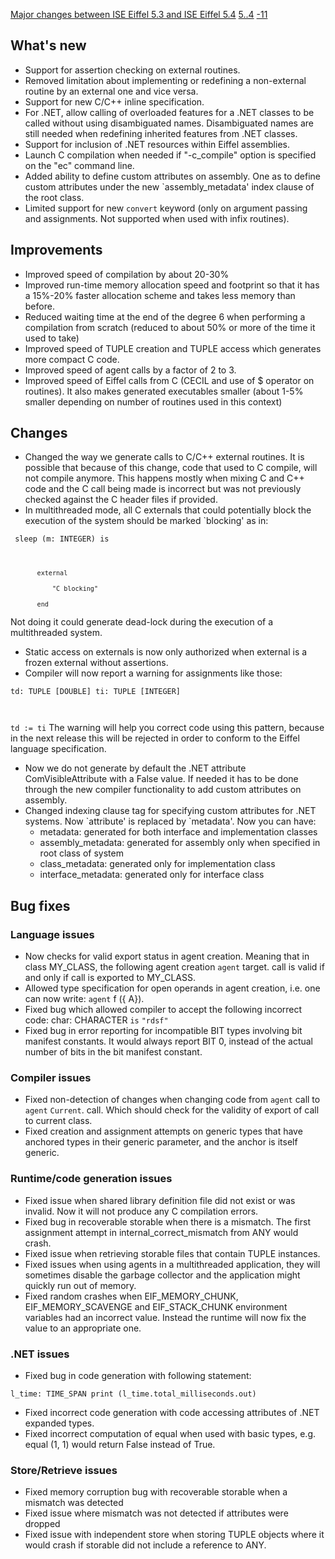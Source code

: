 [[Property:title|Major changes between ISE Eiffel 5.3 and ISE Eiffel 5.4]]
[[Property:link_title|5..4]]
[[Property:weight|-11]]
==What's new==
* Support for assertion checking on external routines.
* Removed limitation about implementing or redefining a non-external routine by an external one and vice versa.
* Support for new C/C++ inline specification.
* For .NET, allow calling of overloaded features for a .NET classes to be called without using disambiguated names. Disambiguated names are still needed when redefining inherited features from .NET classes.
* Support for inclusion of .NET resources within Eiffel assemblies.
* Launch C compilation when needed if "-c_compile" option is specified on the "ec" command line. 
* Added ability to define custom attributes on assembly. One as to define custom attributes under the new `assembly_metadata' index clause of the root class.
* Limited support for new <code> convert </code> keyword (only on argument passing and assignments. Not supported when used with infix routines). 

==Improvements==
* Improved speed of compilation by about 20-30%
* Improved run-time memory allocation speed and footprint so that it has a 15%-20% faster allocation scheme and takes less memory than before.
* Reduced waiting time at the end of the degree 6 when performing a compilation from scratch (reduced to about 50% or more of the time it used to take)
* Improved speed of <eiffel>TUPLE</eiffel> creation and <eiffel>TUPLE</eiffel> access which generates more compact C code. 
* Improved speed of agent calls by a factor of 2 to 3.
* Improved speed of Eiffel calls from C (CECIL and use of $ operator on routines). It also makes generated executables smaller (about 1-5% smaller depending on number of routines used in this context)

==Changes==
* Changed the way we generate calls to C/C++ external routines. It is possible that because of this change, code that used to C compile, will not compile anymore. This happens mostly when mixing C and C++ code and the C call being made is incorrect but was not previously checked against the C header files if provided.
* In multithreaded mode, all C externals that could potentially block the execution of the system should be marked `blocking' as in: <br/>
<code>	sleep (m: INTEGER) is
		external
			"C blocking"          
		end</code>
Not doing it could generate dead-lock during the execution of a multithreaded system. 
* Static access on externals is now only authorized when external is a frozen external without assertions.
* Compiler will now report a warning for assignments like those: <br/>
<code>td: TUPLE [DOUBLE]
ti: TUPLE [INTEGER]

td := ti</code>
The warning will help you correct code using this pattern, because in the next release this will be rejected in order to conform to the Eiffel language specification. 
* Now we do not generate by default the .NET attribute <eiffel>ComVisibleAttribute</eiffel> with a False value. If needed it has to be done through the new compiler functionality to add custom attributes on assembly.
* Changed indexing clause tag for specifying custom attributes for .NET systems. Now `attribute' is replaced by `metadata'. Now you can have: 
** metadata: generated for both interface and implementation classes 
** assembly_metadata: generated for assembly only when specified in root class of system 
** class_metadata: generated only for implementation class 
** interface_metadata: generated only for interface class


==Bug fixes==

===Language issues===
* Now checks for valid export status in agent creation. Meaning that in class <eiffel>MY_CLASS</eiffel>, the following agent creation <code> agent </code> <eiffel>target</eiffel>. <eiffel>call</eiffel> is valid if and only if <eiffel>call</eiffel> is exported to <eiffel>MY_CLASS</eiffel>. 
* Allowed type specification for open operands in agent creation, i.e. one can now write: <code> agent </code> <eiffel>f</eiffel> ({ <eiffel>A</eiffel>}). 
* Fixed bug which allowed compiler to accept the following incorrect code: <eiffel>char</eiffel>: <eiffel>CHARACTER</eiffel> <code> is </code> <code> "rdsf" </code> 
* Fixed bug in error reporting for incompatible <eiffel>BIT</eiffel> types involving bit manifest constants. It would always report <eiffel>BIT 0</eiffel>, instead of the actual number of bits in the bit manifest constant. 

===Compiler issues===
* Fixed non-detection of changes when changing code from <code> agent </code> <eiffel>call </eiffel>to <code> agent </code> <code> Current </code>. <eiffel>call</eiffel>. Which should check for the validity of export of <eiffel>call </eiffel> to current class. 
* Fixed creation and assignment attempts on generic types that have anchored types in their generic parameter, and the anchor is itself generic.

===Runtime/code generation issues===
* Fixed issue when shared library definition file did not exist or was invalid. Now it will not produce any C compilation errors.
* Fixed bug in recoverable storable when there is a mismatch. The first assignment attempt in <eiffel>internal_correct_mismatch</eiffel> from <eiffel>ANY</eiffel> would crash. 
* Fixed issue when retrieving storable files that contain TUPLE instances.
* Fixed issues when using agents in a multithreaded application, they will sometimes disable the garbage collector and the application might quickly run out of memory.
* Fixed random crashes when EIF_MEMORY_CHUNK, EIF_MEMORY_SCAVENGE and EIF_STACK_CHUNK environment variables had an incorrect value. Instead the runtime will now fix the value to an appropriate one.

===.NET issues===
* Fixed bug in code generation with following statement: <br/>
<code>l_time: TIME_SPAN
print (l_time.total_milliseconds.out)</code>

* Fixed incorrect code generation with code accessing attributes of .NET expanded types.
* Fixed incorrect computation of equal when used with basic types, e.g. equal (1, 1) would return False instead of True. 

===Store/Retrieve issues===
* Fixed memory corruption bug with recoverable storable when a mismatch was detected
* Fixed issue where mismatch was not detected if attributes were dropped
* Fixed issue with independent store when storing <eiffel>TUPLE</eiffel> objects where it would crash if storable did not include a reference to <eiffel>ANY</eiffel>. 




